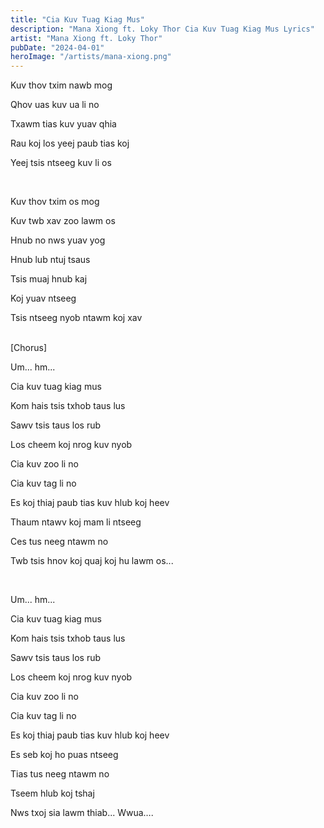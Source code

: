 ```yaml
---
title: "Cia Kuv Tuag Kiag Mus"
description: "Mana Xiong ft. Loky Thor Cia Kuv Tuag Kiag Mus Lyrics"
artist: "Mana Xiong ft. Loky Thor"
pubDate: "2024-04-01"
heroImage: "/artists/mana-xiong.png"
---
```


Kuv thov txim nawb mog

Qhov uas kuv ua li no

Txawm tias kuv yuav qhia 

Rau koj los yeej paub tias koj 

Yeej tsis ntseeg kuv li os

<br />

Kuv thov txim os mog

Kuv twb xav zoo lawm os

Hnub no nws yuav yog

Hnub lub ntuj tsaus

Tsis muaj hnub kaj

Koj yuav ntseeg 

Tsis ntseeg nyob ntawm koj xav

<br />
[Chorus]

<br />

Um... hm...

Cia kuv tuag kiag mus

Kom hais tsis txhob taus lus

Sawv tsis taus los rub

Los cheem koj nrog kuv nyob

Cia kuv zoo li no

Cia kuv tag li no

Es koj thiaj paub tias kuv hlub koj heev

Thaum ntawv koj mam li ntseeg

Ces tus neeg ntawm no

Twb tsis hnov koj quaj koj hu lawm os...

<br />

Um... hm...

Cia kuv tuag kiag mus

Kom hais tsis txhob taus lus

Sawv tsis taus los rub

Los cheem koj nrog kuv nyob

Cia kuv zoo li no

Cia kuv tag li no

Es koj thiaj paub tias kuv hlub koj heev

Es seb koj ho puas ntseeg

Tias tus neeg ntawm no

Tseem hlub koj tshaj 

Nws txoj sia lawm thiab... Wwua…. 
